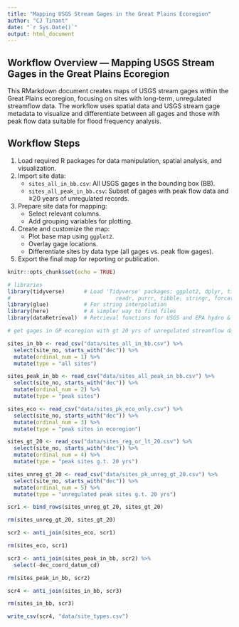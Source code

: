 ```yaml
---
title: "Mapping USGS Stream Gages in the Great Plains Ecoregion"
author: "CJ Tinant"
date: "`r Sys.Date()`"
output: html_document
---
```


## Workflow Overview — Mapping USGS Stream Gages in the Great Plains Ecoregion

This RMarkdown document creates maps of USGS stream gages within the Great Plains ecoregion, focusing on sites with long-term, unregulated streamflow data. The workflow uses spatial data and USGS stream gage metadata to visualize and differentiate between all gages and those with peak flow data suitable for flood frequency analysis.

## Workflow Steps

1. Load required R packages for data manipulation, spatial analysis, and visualization.
2. Import site data:
   - `sites_all_in_bb.csv`: All USGS gages in the bounding box (BB).
   - `sites_all_peak_in_bb.csv`: Subset of gages with peak flow data and ≥20 years of unregulated records.
3. Prepare site data for mapping:
   - Select relevant columns.
   - Add grouping variables for plotting.
4. Create and customize the map:
   - Plot base map using `ggplot2`.
   - Overlay gage locations.
   - Differentiate sites by data type (all gages vs. peak flow gages).
5. Export the final map for reporting or publication.

<!--
Notes on naming -- sites refer to USGS gages. The nominclature came from the function dataRetrieval

need to call readNW
need to add water year

-->


```r
knitr::opts_chunk$set(echo = TRUE)

# libraries
library(tidyverse)      # Load 'Tidyverse' packages: ggplot2, dplyr, tidyr, 
#                                 readr, purrr, tibble, stringr, forcats
library(glue)           # For string interpolation
library(here)           # A simpler way to find files
library(dataRetrieval)  # Retrieval functions for USGS and EPA hydro & wq data

```

```r

# get gages in GP ecoregion with gt 20 yrs of unregulated streamflow data

sites_in_bb <- read_csv("data/sites_all_in_bb.csv") %>%
  select(site_no, starts_with("dec")) %>%
  mutate(ordinal_num = 1) %>%
  mutate(type = "all sites")

sites_peak_in_bb <- read_csv("data/sites_all_peak_in_bb.csv") %>%
  select(site_no, starts_with("dec")) %>%
  mutate(ordinal_num = 2) %>%
  mutate(type = "peak sites")

sites_eco <- read_csv("data/sites_pk_eco_only.csv") %>%
  select(site_no, starts_with("dec")) %>%
  mutate(ordinal_num = 3) %>%
  mutate(type = "peak sites in ecoregion")

sites_gt_20 <- read_csv("data/sites_reg_or_lt_20.csv") %>%
  select(site_no, starts_with("dec")) %>%
  mutate(ordinal_num = 4) %>%
  mutate(type = "peak sites g.t. 20 yrs")

sites_unreg_gt_20 <- read_csv("data/sites_pk_unreg_gt_20.csv") %>%
  select(site_no, starts_with("dec")) %>%
  mutate(ordinal_num = 5) %>%
  mutate(type = "unregulated peak sites g.t. 20 yrs")

```

```r

scr1 <- bind_rows(sites_unreg_gt_20, sites_gt_20)

rm(sites_unreg_gt_20, sites_gt_20)

scr2 <- anti_join(sites_eco, scr1)

rm(sites_eco, scr1)

scr3 <- anti_join(sites_peak_in_bb, scr2) %>%
  select(-dec_coord_datum_cd)

rm(sites_peak_in_bb, scr2)

scr4 <- anti_join(sites_in_bb, scr3)

rm(sites_in_bb, scr3)

```

```r

write_csv(scr4, "data/site_types.csv")

```




